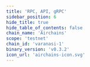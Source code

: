 ```yaml
---
title: 'RPC, API, gRPC'
sidebar_position: 6
hide_title: true
hide_table_of_contents: false
chain_name: 'Airchains'
scope: 'testnet'
chain_id: 'varanasi-1'
binary_version: 'v0.3.2'
icon_url: 'airchains-icon.svg'
---
```



<PageTitle
  iconUrl="img/airchains-icon.svg"
  title="Airchains Public Endpoints"
  chainId="varanasi-1"
  version="v0.3.2"
/>

<Endpoints
  api="https://airchains-t-api.noders.services"
  rpc="https://airchains-t-rpc.noders.services"
  grpc="https://airchains-t-grpc.noders.services:443"
  jsonRpc=""
/>
